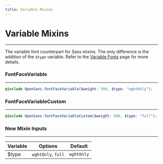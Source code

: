 ```yaml
---
title: Variable Mixins
---
```


# Variable Mixins

---

The variable font counterpart for Sass mixins. The only difference is the addition of the `$type` variable. Refer to the [Variable Fonts](/docs/variable-fonts) page for more details.

### FontFaceVariable

---

```scss
@include OpenSans.fontFaceVariable($weight: 500, $type: "wghtOnly");
```

### FontFaceVariableCustom

---

```scss
@include OpenSans.fontFaceVariableCustom($weight: 600, $type: "full");
```

### New Mixin Inputs

---

| Variable | Options            | Default    |
| -------- | ------------------ | ---------- |
| $type    | `wghtOnly`, `full` | `wghtOnly` |
